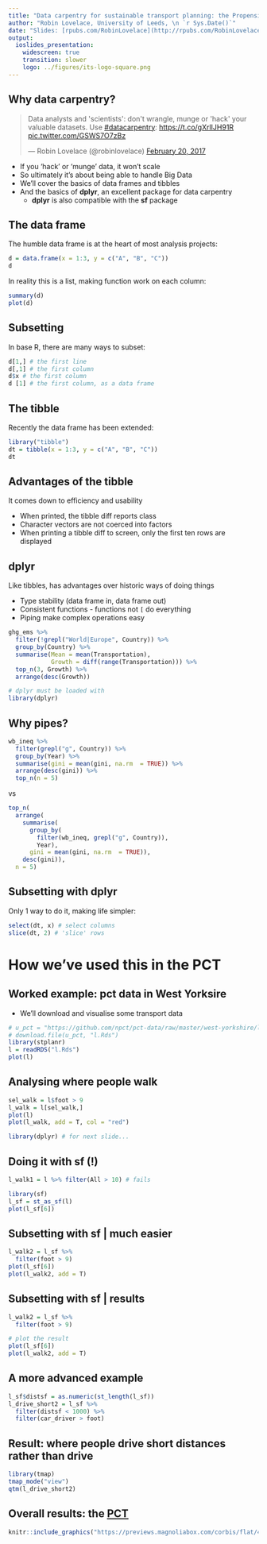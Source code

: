 ```yaml
---
title: "Data carpentry for sustainable transport planning: the Propensity to Cycle Tool"
author: "Robin Lovelace, University of Leeds, \n `r Sys.Date()`"
date: "Slides: [rpubs.com/RobinLovelace](http://rpubs.com/RobinLovelace)"
output:
  ioslides_presentation:
    widescreen: true
    transition: slower
    logo: ../figures/its-logo-square.png
---
```


## Why data carpentry?

<blockquote class="twitter-tweet" data-lang="en"><p lang="en" dir="ltr">Data analysts and &#39;scientists&#39;: don&#39;t wrangle, munge or &#39;hack&#39; your valuable datasets. Use <a href="https://twitter.com/hashtag/datacarpentry?src=hash">#datacarpentry</a>: <a href="https://t.co/gXrlIJH91R">https://t.co/gXrlIJH91R</a> <a href="https://t.co/GSWS7O7zBz">pic.twitter.com/GSWS7O7zBz</a></p>&mdash; Robin Lovelace (@robinlovelace) <a href="https://twitter.com/robinlovelace/status/833622374037721089">February 20, 2017</a></blockquote>
<script async src="//platform.twitter.com/widgets.js" charset="utf-8"></script>

- If you 'hack' or 'munge' data, it won't scale
- So ultimately it's about being able to handle Big Data
- We'll cover the basics of data frames and tibbles
- And the basics of **dplyr**, an excellent package for data carpentry
    - **dplyr** is also compatible with the **sf** package

## The data frame

The humble data frame is at the heart of most analysis projects:

```r
d = data.frame(x = 1:3, y = c("A", "B", "C"))
d
```

In reality this is a list, making function work on each column:

```r
summary(d)
plot(d)
```

## Subsetting

In base R, there are many ways to subset:

```r
d[1,] # the first line
d[,1] # the first column
d$x # the first column
d [1] # the first column, as a data frame
```

## The tibble

Recently the data frame has been extended:

```r
library("tibble")
dt = tibble(x = 1:3, y = c("A", "B", "C"))
dt
```

## Advantages of the tibble

It comes down to efficiency and usability

 - When printed, the tibble diff reports class
 - Character vectors are not coerced into factors
 - When printing a tibble diff to screen, only the first ten rows are displayed
 
## dplyr

Like tibbles, has advantages over historic ways of doing things

- Type stability (data frame in, data frame out)
- Consistent functions - functions not `[` do everything
- Piping make complex operations easy

```r
ghg_ems %>%
  filter(!grepl("World|Europe", Country)) %>% 
  group_by(Country) %>% 
  summarise(Mean = mean(Transportation),
            Growth = diff(range(Transportation))) %>%
  top_n(3, Growth) %>%
  arrange(desc(Growth))
```

```r
# dplyr must be loaded with
library(dplyr)
```

## Why pipes?

```r
wb_ineq %>% 
  filter(grepl("g", Country)) %>%
  group_by(Year) %>%
  summarise(gini = mean(gini, na.rm  = TRUE)) %>%
  arrange(desc(gini)) %>%
  top_n(n = 5)
```

vs

```r
top_n(
  arrange(
    summarise(
      group_by(
        filter(wb_ineq, grepl("g", Country)),
        Year),
      gini = mean(gini, na.rm  = TRUE)),
    desc(gini)),
  n = 5)
```

## Subsetting with dplyr

Only 1 way to do it, making life simpler:

```r
select(dt, x) # select columns
slice(dt, 2) # 'slice' rows
```

# How we've used this in the PCT

## Worked example: pct data in West Yorksire

- We'll download and visualise some transport data

```r
# u_pct = "https://github.com/npct/pct-data/raw/master/west-yorkshire/l.Rds"
# download.file(u_pct, "l.Rds")
library(stplanr)
l = readRDS("l.Rds")
plot(l)
```

## Analysing where people walk

```r
sel_walk = l$foot > 9
l_walk = l[sel_walk,]
plot(l)
plot(l_walk, add = T, col = "red")

library(dplyr) # for next slide...
```

## Doing it with sf (!)

```r
l_walk1 = l %>% filter(All > 10) # fails
```

```r
library(sf)
l_sf = st_as_sf(l)
plot(l_sf[6])
```

## Subsetting with sf | much easier

```r
l_walk2 = l_sf %>% 
  filter(foot > 9)
plot(l_sf[6])
plot(l_walk2, add = T)
```

## Subsetting with sf | results

```r
l_walk2 = l_sf %>% 
  filter(foot > 9)

# plot the result
plot(l_sf[6])
plot(l_walk2, add = T)
```

## A more advanced example

```r
l_sf$distsf = as.numeric(st_length(l_sf))
l_drive_short2 = l_sf %>% 
  filter(distsf < 1000) %>% 
  filter(car_driver > foot)
```

## Result: where people drive short distances rather than drive

```r
library(tmap)
tmap_mode("view")
qtm(l_drive_short2)
```

## Overall results: the [PCT](http://pct.bike/)

```r
knitr::include_graphics("https://previews.magnoliabox.com/corbis/flat/42-32403684/MUS-FAPC2020_500.jpg")
```



